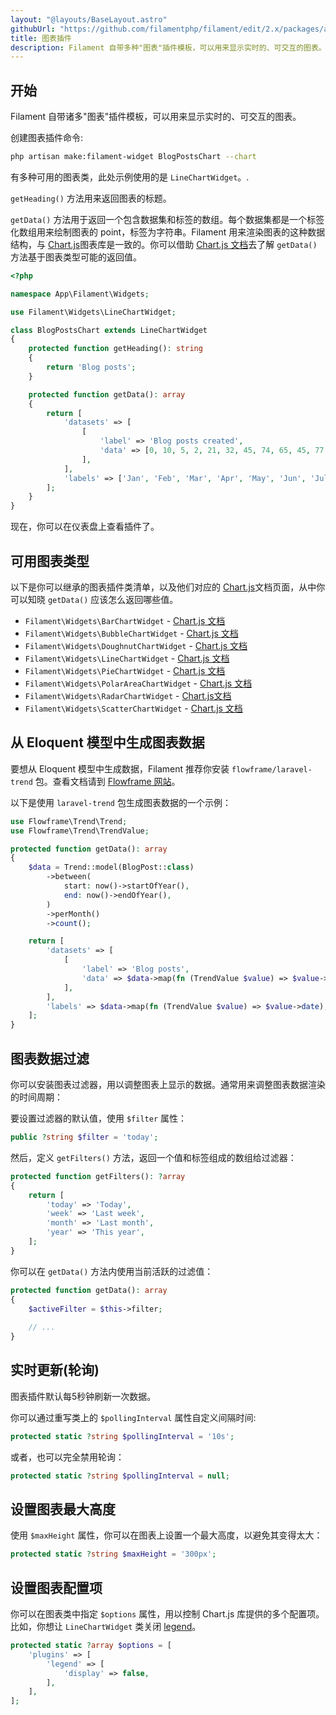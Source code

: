 ```yaml
---
layout: "@layouts/BaseLayout.astro"
githubUrl: "https://github.com/filamentphp/filament/edit/2.x/packages/admin/docs/04-dashboard/03-charts.md"
title: 图表插件
description: Filament 自带多种"图表"插件模板，可以用来显示实时的、可交互的图表。
---
```


## 开始

Filament 自带诸多"图表"插件模板，可以用来显示实时的、可交互的图表。

创建图表插件命令:

```bash
php artisan make:filament-widget BlogPostsChart --chart
```

有多种可用的图表类，此处示例使用的是 `LineChartWidget`。.

`getHeading()` 方法用来返回图表的标题。

`getData()` 方法用于返回一个包含数据集和标签的数组。每个数据集都是一个标签化数组用来绘制图表的 point，标签为字符串。Filament 用来渲染图表的这种数据结构，与 [Chart.js](https://www.chartjs.org/docs)图表库是一致的。你可以借助 [Chart.js 文档](https://www.chartjs.org/docs)去了解 `getData()` 方法基于图表类型可能的返回值。

```php
<?php

namespace App\Filament\Widgets;

use Filament\Widgets\LineChartWidget;

class BlogPostsChart extends LineChartWidget
{
    protected function getHeading(): string
    {
        return 'Blog posts';
    }

    protected function getData(): array
    {
        return [
            'datasets' => [
                [
                    'label' => 'Blog posts created',
                    'data' => [0, 10, 5, 2, 21, 32, 45, 74, 65, 45, 77, 89],
                ],
            ],
            'labels' => ['Jan', 'Feb', 'Mar', 'Apr', 'May', 'Jun', 'Jul', 'Aug', 'Sep', 'Oct', 'Nov', 'Dec'],
        ];
    }
}
```

现在，你可以在仪表盘上查看插件了。

## 可用图表类型

以下是你可以继承的图表插件类清单，以及他们对应的 [Chart.js](https://www.chartjs.org/docs)文档页面，从中你可以知晓 `getData()` 应该怎么返回哪些值。

- `Filament\Widgets\BarChartWidget` - [Chart.js 文档](https://www.chartjs.org/docs/latest/charts/bar)
- `Filament\Widgets\BubbleChartWidget` - [Chart.js 文档](https://www.chartjs.org/docs/latest/charts/bubble)
- `Filament\Widgets\DoughnutChartWidget` - [Chart.js 文档](https://www.chartjs.org/docs/latest/charts/doughnut)
- `Filament\Widgets\LineChartWidget` - [Chart.js 文档](https://www.chartjs.org/docs/latest/charts/line)
- `Filament\Widgets\PieChartWidget` - [Chart.js 文档](https://www.chartjs.org/docs/latest/charts/doughnut)
- `Filament\Widgets\PolarAreaChartWidget` - [Chart.js 文档](https://www.chartjs.org/docs/latest/charts/polar)
- `Filament\Widgets\RadarChartWidget` - [Chart.js文档](https://www.chartjs.org/docs/latest/charts/radar)
- `Filament\Widgets\ScatterChartWidget` - [Chart.js 文档](https://www.chartjs.org/docs/latest/charts/scatter)

## 从 Eloquent 模型中生成图表数据

要想从 Eloquent 模型中生成数据，Filament 推荐你安装 `flowframe/laravel-trend` 包。查看文档请到 [Flowframe 网站](https://docs.flowfra.me/docs/laravel-trend/installation-and-setup)。

以下是使用 `laravel-trend` 包生成图表数据的一个示例：

```php
use Flowframe\Trend\Trend;
use Flowframe\Trend\TrendValue;

protected function getData(): array
{
    $data = Trend::model(BlogPost::class)
        ->between(
            start: now()->startOfYear(),
            end: now()->endOfYear(),
        )
        ->perMonth()
        ->count();

    return [
        'datasets' => [
            [
                'label' => 'Blog posts',
                'data' => $data->map(fn (TrendValue $value) => $value->aggregate),
            ],
        ],
        'labels' => $data->map(fn (TrendValue $value) => $value->date),
    ];
}
```

## 图表数据过滤

你可以安装图表过滤器，用以调整图表上显示的数据。通常用来调整图表数据渲染的时间周期：

要设置过滤器的默认值，使用 `$filter` 属性：

```php
public ?string $filter = 'today';
```

然后，定义 `getFilters()` 方法，返回一个值和标签组成的数组给过滤器：

```php
protected function getFilters(): ?array
{
    return [
        'today' => 'Today',
        'week' => 'Last week',
        'month' => 'Last month',
        'year' => 'This year',
    ];
}
```

你可以在 `getData()` 方法内使用当前活跃的过滤值：

```php
protected function getData(): array
{
    $activeFilter = $this->filter;
    
    // ...
}
```

## 实时更新(轮询)

图表插件默认每5秒钟刷新一次数据。

你可以通过重写类上的 `$pollingInterval` 属性自定义间隔时间:

```php
protected static ?string $pollingInterval = '10s';
```

或者，也可以完全禁用轮询：

```php
protected static ?string $pollingInterval = null;
```

## 设置图表最大高度

使用 `$maxHeight` 属性，你可以在图表上设置一个最大高度，以避免其变得太大：

```php
protected static ?string $maxHeight = '300px';
```

## 设置图表配置项

你可以在图表类中指定 `$options` 属性，用以控制 Chart.js 库提供的多个配置项。比如，你想让 `LineChartWidget` 类关闭 [legend](https://www.chartjs.org/docs/latest/configuration/legend.html)。

```php
protected static ?array $options = [
    'plugins' => [
        'legend' => [
            'display' => false,
        ],
    ],
];
```
